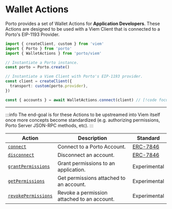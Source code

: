# Wallet Actions

Porto provides a set of Wallet Actions for **Application Developers**. These Actions are designed to be used with
a Viem Client that is connected to a Porto's EIP-1193 Provider.

```ts twoslash
import { createClient, custom } from 'viem' 
import { Porto } from 'porto' 
import { WalletActions } from 'porto/viem' 

// Instantiate a Porto instance. 
const porto = Porto.create() 

// Instantiate a Viem Client with Porto's EIP-1193 provider. 
const client = createClient({ 
  transport: custom(porto.provider), 
}) 

const { accounts } = await WalletActions.connect(client) // [!code focus]
```

---

:::info
The end-goal is for these Actions to be upstreamed into Viem itself once
more concepts become standardized (e.g. authorizing permissions, Porto Server JSON-RPC methods, etc).
:::

| Action | Description | Standard |
| ------ | ------ | ------ |
| [`connect`](/sdk/viem/WalletActions/connect) | Connect to a Porto Account. | [ERC-7846](https://github.com/ethereum/ERCs/pull/779) |
| [`disconnect`](/sdk/viem/WalletActions/disconnect) | Disconnect an account. | [ERC-7846](https://github.com/ethereum/ERCs/pull/779) |
| [`grantPermissions`](/sdk/viem/WalletActions/grantPermissions) | Grant permissions to an application. | Experimental |
| [`getPermissions`](/sdk/viem/WalletActions/getPermissions) | Get permissions attached to an account. | Experimental |
| [`revokePermissions`](/sdk/viem/WalletActions/revokePermissions) | Revoke a permission attached to an account. | Experimental |
